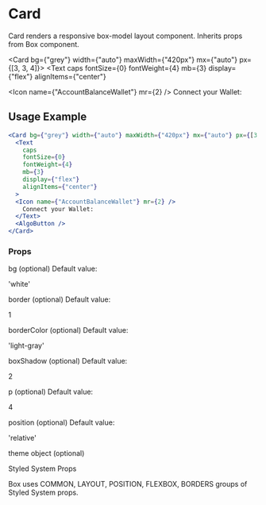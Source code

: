 # Card

Card renders a responsive box-model layout component. Inherits props from Box component.


<Card bg={"grey"} width={"auto"} maxWidth={"420px"} mx={"auto"} px={[3, 3, 4]}>
  <Text
    caps
    fontSize={0}
    fontWeight={4}
    mb={3}
    display={"flex"}
    alignItems={"center"}
  >
  <Icon name={"AccountBalanceWallet"} mr={2} />
    Connect your Wallet:
  </Text>
  <AlgoButton/>
</Card>

## Usage Example

```jsx
<Card bg={"grey"} width={"auto"} maxWidth={"420px"} mx={"auto"} px={[3, 3, 4]}>
  <Text
    caps
    fontSize={0}
    fontWeight={4}
    mb={3}
    display={"flex"}
    alignItems={"center"}
  >
  <Icon name={"AccountBalanceWallet"} mr={2} />
    Connect your Wallet:
  </Text>
  <AlgoButton />
</Card>
```

### Props

bg
(optional)
Default value:

'white'

border
(optional)
Default value:

1

borderColor
(optional)
Default value:

'light-gray'

boxShadow
(optional)
Default value:

2

p
(optional)
Default value:

4

position
(optional)
Default value:

'relative'

theme
object
(optional)

Styled System Props

Box uses COMMON, LAYOUT, POSITION, FLEXBOX, BORDERS groups of Styled System props.